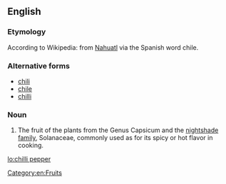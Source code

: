 ==English==
{{wikipedia}}

===Etymology===
According to Wikipedia: from [[Nahuatl]] via the Spanish word chile.

===Alternative forms===
*[[chili]]
*[[chile]]
*[[chilli]]

===Noun===
{{en-noun}}

# The fruit of the plants from the Genus Capsicum and the [[nightshade family]], Solanaceae, commonly used as for its spicy or hot flavor in cooking.

[[Category:en:Fruits]]

[[lo:chilli pepper]]